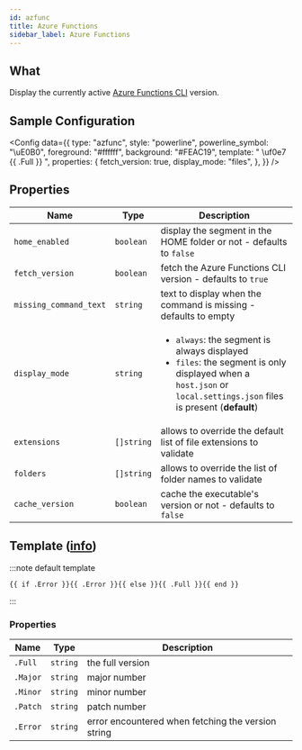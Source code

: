 ```yaml
---
id: azfunc
title: Azure Functions
sidebar_label: Azure Functions
---
```


## What

Display the currently active [Azure Functions CLI][az-func-core-tools] version.

## Sample Configuration


<Config
  data={{
    type: "azfunc",
    style: "powerline",
    powerline_symbol: "\uE0B0",
    foreground: "#ffffff",
    background: "#FEAC19",
    template: " \uf0e7 {{ .Full }} ",
    properties: {
      fetch_version: true,
      display_mode: "files",
    },
  }}
/>

## Properties

| Name                   | Type       | Description                                                                                                                                                                           |
| ---------------------- | ---------- | ------------------------------------------------------------------------------------------------------------------------------------------------------------------------------------- |
| `home_enabled`         | `boolean`  | display the segment in the HOME folder or not - defaults to `false`                                                                                                                   |
| `fetch_version`        | `boolean`  | fetch the Azure Functions CLI version - defaults to `true`                                                                                                                            |
| `missing_command_text` | `string`   | text to display when the command is missing - defaults to empty                                                                                                                       |
| `display_mode`         | `string`   | <ul><li>`always`: the segment is always displayed</li><li>`files`: the segment is only displayed when a `host.json` or `local.settings.json` files is present (**default**)</li></ul> |
| `extensions`           | `[]string` | allows to override the default list of file extensions to validate                                                                                                                    |
| `folders`              | `[]string` | allows to override the list of folder names to validate                                                                                                                              |
| `cache_version`        | `boolean`  | cache the executable's version or not - defaults to `false`                                                                                                                           |

## Template ([info][templates])

:::note default template

```template
{{ if .Error }}{{ .Error }}{{ else }}{{ .Full }}{{ end }}
```

:::

### Properties

| Name     | Type     | Description                                        |
| -------- | -------- | -------------------------------------------------- |
| `.Full`  | `string` | the full version                                   |
| `.Major` | `string` | major number                                       |
| `.Minor` | `string` | minor number                                       |
| `.Patch` | `string` | patch number                                       |
| `.Error` | `string` | error encountered when fetching the version string |

[templates]: /docs/configuration/templates
[az-func-core-tools]: https://github.com/Azure/azure-functions-core-tools
